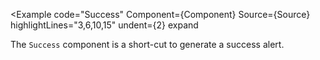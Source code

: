 
<Example
  code="Success"
  Component={Component}
  Source={Source}
  highlightLines="3,6,10,15"
  undent={2}
  expand
>
  The `Success` component is a short-cut to generate a success alert.
</Example>

